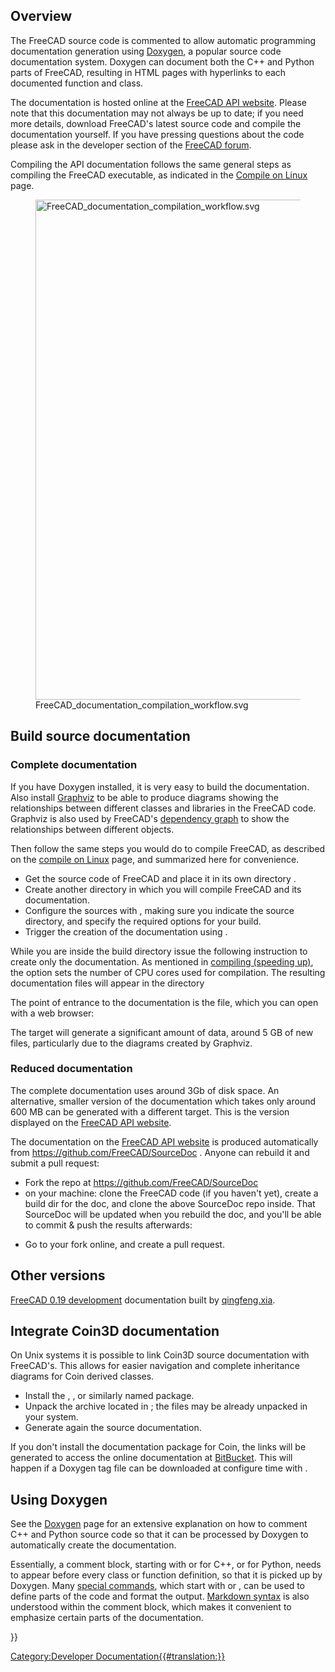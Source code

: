 <languages/>
<translate>

<!--T:21-->
{{Docnav
|[[Extra_python_modules|Extra python modules]]
|[[Contributors|Contributors]]
}}

</translate>
{{TOCright}}
<translate>

<!--T:1-->
==Overview==
The FreeCAD source code is commented to allow automatic programming documentation generation using [[Doxygen|Doxygen]], a popular source code documentation system. Doxygen can document both the C++ and Python parts of FreeCAD, resulting in HTML pages with hyperlinks to each documented function and class.

<!--T:16-->
The documentation is hosted online at the [https://freecad.github.io/SourceDoc/ FreeCAD API website]. Please note that this documentation may not always be up to date; if you need more details, download FreeCAD's latest source code and compile the documentation yourself. If you have pressing questions about the code please ask in the developer section of the [https://forum.freecad.org/index.php FreeCAD forum].

<!--T:31-->
Compiling the API documentation follows the same general steps as compiling the FreeCAD executable, as indicated in the [[Compile_on_Linux|Compile on Linux]] page.

<!--T:32-->
[[File:FreeCAD_documentation_compilation_workflow.svg|800px]]

<!--T:33-->
{{Caption|General workflow to compile FreeCAD's programming documentation. The Doxygen and Graphviz packages must be in the system, as well as the FreeCAD source code itself. CMake configures the system so that with a single make instruction the documentation for the the entire project is compiled into many HTML files with diagrams.}}

== Build source documentation == <!--T:4-->

=== Complete documentation === <!--T:35-->

<!--T:5-->
If you have Doxygen installed, it is very easy to build the documentation. Also install [https://www.graphviz.org/ Graphviz] to be able to produce diagrams showing the relationships between different classes and libraries in the FreeCAD code. Graphviz is also used by FreeCAD's [[Std_DependencyGraph|dependency graph]] to show the relationships between different objects.
</translate>
{{Code|code=
sudo apt install doxygen graphviz
}}
<translate>

<!--T:23-->
Then follow the same steps you would do to compile FreeCAD, as described on the [[Compile_on_Linux|compile on Linux]] page, and summarized here for convenience.
* Get the source code of FreeCAD and place it in its own directory {{incode|freecad-source}}.
* Create another directory {{incode|freecad-build}} in which you will compile FreeCAD and its documentation.
* Configure the sources with {{incode|cmake}}, making sure you indicate the source directory, and specify the required options for your build.
* Trigger the creation of the documentation using {{incode|make}}.
</translate>
{{Code|code=
git clone https://github.com/FreeCAD/FreeCAD.git freecad-source
mkdir freecad-build
cd freecad-build
cmake -DBUILD_QT5=ON -DPYTHON_EXECUTABLE=/usr/bin/python3 ../freecad-source
}}
<translate>

<!--T:24-->
While you are inside the build directory issue the following instruction to create only the documentation.
</translate>
{{Code|code=
make -j$(nproc --ignore=2) DevDoc
}}
<translate>
<!--T:6-->
As mentioned in [[Compiling (Speeding up)|compiling (speeding up)]], the {{incode|-j}} option sets the number of CPU cores used for compilation. The resulting documentation files will appear in the directory
</translate>
{{Code|code=
freecad-build/doc/SourceDocu/html/
}}
<translate>

<!--T:25-->
The point of entrance to the documentation is the {{incode|index.html}} file, which you can open with a web browser:
</translate>
{{Code|code=
xdg-open freecad-build/doc/SourceDocu/html/index.html
}}
<translate>

<!--T:17-->
The {{incode|DevDoc}} target will generate a significant amount of data, around 5 GB of new files, particularly due to the diagrams created by Graphviz.

=== Reduced documentation === <!--T:36-->

<!--T:26-->
The complete documentation uses around 3Gb of disk space. An alternative, smaller version of the documentation which takes only around 600 MB can be generated with a different target. This is the version displayed on the [https://freecad.github.io/SourceDoc/ FreeCAD API website].
</translate>
{{Code|code=
make -j$(nproc --ignore=2) WebDoc
}}
<translate>

<!--T:37-->
The documentation on the [https://freecad.github.io/SourceDoc/ FreeCAD API website] is produced automatically from https://github.com/FreeCAD/SourceDoc . Anyone can rebuild it and submit a pull request:

<!--T:38-->
* Fork the repo at https://github.com/FreeCAD/SourceDoc
* on your machine: clone the FreeCAD code (if you haven't yet), create a build dir for the doc, and clone the above SourceDoc repo inside. That SourceDoc will be updated when you rebuild the doc, and you'll be able to commit & push the results afterwards:
</translate>
{{Code|code=
git clone https://github.com/FreeCAD/FreeCAD
cd FreeCAD
mkdir build
cd build
mkdir -p doc/SourceDocu/html
cd doc/SourceDocu/html
git clone your-fork-url
cd ../../..
cmake -DBUILD_QT5=ON -DPYTHON_EXECUTABLE=/usr/bin/python3 ..
make WebDoc
cd doc/SourceDocu/html
git commit
git push
}}
<translate>
<!--T:39-->
* Go to your fork online, and create a pull request.

<!--T:8-->
== Other versions ==
[https://iesensor.com/FreeCADDoc/0.19/ FreeCAD 0.19 development] documentation built by [https://forum.freecad.org/viewtopic.php?t=12613 qingfeng.xia].

== Integrate Coin3D documentation == <!--T:9-->

<!--T:10-->
On Unix systems it is possible to link Coin3D source documentation with FreeCAD's. This allows for easier navigation and complete inheritance diagrams for Coin derived classes.

<!--T:11-->
*Install the {{incode|libcoin-doc}}, {{incode|libcoin80-doc}}, or similarly named package.
*Unpack the archive {{incode|coin.tar.gz}} located in {{incode|/usr/share/doc/libcoin-doc/html}}; the files may be already unpacked in your system.
*Generate again the source documentation.

<!--T:12-->
If you don't install the documentation package for Coin, the links will be generated to access the online documentation at [https://coin3d.bitbucket.io/Coin/ BitBucket]. This will happen if a Doxygen tag file can be downloaded at configure time with {{incode|wget}}.

== Using Doxygen == <!--T:18-->

<!--T:28-->
See the [[Doxygen|Doxygen]] page for an extensive explanation on how to comment C++ and Python source code so that it can be processed by Doxygen to automatically create the documentation.

<!--T:34-->
Essentially, a comment block, starting with {{incode|/**}} or {{incode|///}} for C++, or {{incode|##}} for Python, needs to appear before every class or function definition, so that it is picked up by Doxygen. Many [[Doxygen#Doxygen markup|special commands]], which start with {{incode|\}} or {{incode|@}}, can be used to define parts of the code and format the output. [[Doxygen#Markdown support|Markdown syntax]] is also understood within the comment block, which makes it convenient to emphasize certain parts of the documentation.
</translate>
{{Code|code=
/**
 * Returns the name of the workbench object.
 */
std::string name() const;

/**
 * Set the name to the workbench object.
 */
void setName(const std::string&);

/// remove the added TaskWatcher
void removeTaskWatcher(void);
}}
<translate>


<!--T:13-->
{{Docnav
|[[Extra_python_modules|Extra python modules]]
|[[Contributors|Contributors]]
}}

</translate>
{{Userdocnavi{{#translation:}}}}
[[Category:Developer Documentation{{#translation:}}]]
{{clear}}